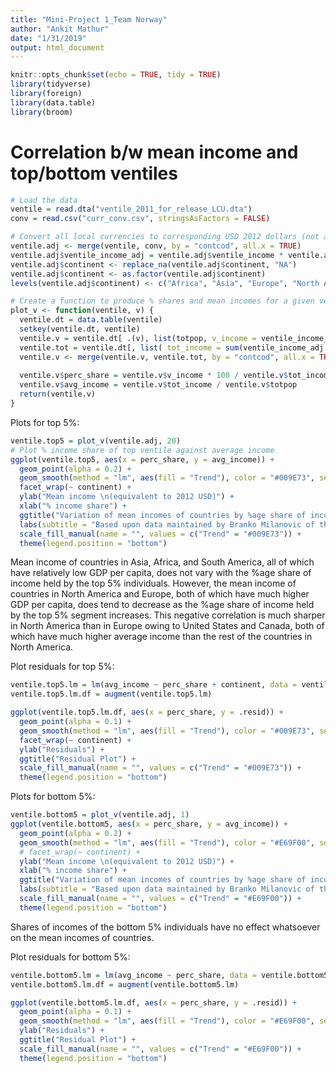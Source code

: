 ```yaml
---
title: "Mini-Project 1_Team Norway"
author: "Ankit Mathur"
date: "1/31/2019"
output: html_document
---
```


```r
knitr::opts_chunk$set(echo = TRUE, tidy = TRUE)
library(tidyverse)
library(foreign)
library(data.table)
library(broom)
```

# Correlation b/w mean income and top/bottom ventiles

```r
# Load the data
ventile = read.dta("ventile_2011_for_release_LCU.dta")
conv = read.csv("curr_conv.csv", stringsAsFactors = FALSE)

# Convert all local currencies to corresponding USD 2012 dollars (not adjusted for inflation)
ventile.adj <- merge(ventile, conv, by = "contcod", all.x = TRUE)
ventile.adj$ventile_income_adj = ventile.adj$ventile_income * ventile.adj$conv_fac
ventile.adj$continent <- replace_na(ventile.adj$continent, "NA")
ventile.adj$continent <- as.factor(ventile.adj$continent)
levels(ventile.adj$continent) <- c("Africa", "Asia", "Europe", "North America", "Oceania", "South America")

# Create a function to produce % shares and mean incomes for a given ventile for all countries
plot_v <- function(ventile, v) {
  ventile.dt = data.table(ventile)
  setkey(ventile.dt, ventile)
  ventile.v = ventile.dt[ .(v), list(totpop, v_income = ventile_income_adj * pop), by = list(contcod, continent) ]
  ventile.tot = ventile.dt[, list( tot_income = sum(ventile_income_adj * pop) ), by = list(contcod)]
  ventile.v <- merge(ventile.v, ventile.tot, by = "contcod", all.x = TRUE)
  
  ventile.v$perc_share = ventile.v$v_income * 100 / ventile.v$tot_income
  ventile.v$avg_income = ventile.v$tot_income / ventile.v$totpop
  return(ventile.v)
}
```

Plots for top 5%:
```r
ventile.top5 = plot_v(ventile.adj, 20)
# Plot % income share of top ventile against average income
ggplot(ventile.top5, aes(x = perc_share, y = avg_income)) +
  geom_point(alpha = 0.2) +
  geom_smooth(method = "lm", aes(fill = "Trend"), color = "#009E73", se = FALSE) +
  facet_wrap(~ continent) +
  ylab("Mean income \n(equivalent to 2012 USD)") +
  xlab("% income share") +
  ggtitle("Variation of mean incomes of countries by %age share of income held by \nthe top 5% individuals") +
  labs(subtitle = "Based upon data maintained by Branko Milanovic of the Stone Center on \nSocioEconomic Inequality for 111 countries") +
  scale_fill_manual(name = "", values = c("Trend" = "#009E73")) +
  theme(legend.position = "bottom")
```

Mean income of countries in Asia, Africa, and South America, all of which have relatively low GDP per capita, does not vary with the %age share of income held by the top 5% individuals. However, the mean income of countries in North America and Europe, both of which have much higher GDP per capita, does tend to decrease as the %age share of income held by the top 5% segment increases. This negative correlation is much sharper in North America than in Europe owing to United States and Canada, both of which have much higher average income than the rest of the countries in North America.

Plot residuals for top 5%:
```r
ventile.top5.lm = lm(avg_income ~ perc_share + continent, data = ventile.top5)
ventile.top5.lm.df = augment(ventile.top5.lm)

ggplot(ventile.top5.lm.df, aes(x = perc_share, y = .resid)) +
  geom_point(alpha = 0.1) +
  geom_smooth(method = "lm", aes(fill = "Trend"), color = "#009E73", se = FALSE) +
  facet_wrap(~ continent) +
  ylab("Residuals") +
  ggtitle("Residual Plot") +
  scale_fill_manual(name = "", values = c("Trend" = "#009E73")) +
  theme(legend.position = "bottom")
```


Plots for bottom 5%:
```r
ventile.bottom5 = plot_v(ventile.adj, 1)
ggplot(ventile.bottom5, aes(x = perc_share, y = avg_income)) +
  geom_point(alpha = 0.2) +
  geom_smooth(method = "lm", aes(fill = "Trend"), color = "#E69F00", se = FALSE) +
  # facet_wrap(~ continent) +
  ylab("Mean income \n(equivalent to 2012 USD)") +
  xlab("% income share") +
  ggtitle("Variation of mean incomes of countries by %age share of income held by \nthe bottom 5% individuals") +
  labs(subtitle = "Based upon data maintained by Branko Milanovic of the Stone Center on \nSocioEconomic Inequality for 111 countries") +
  scale_fill_manual(name = "", values = c("Trend" = "#E69F00")) +
  theme(legend.position = "bottom")
```

Shares of incomes of the bottom 5% individuals have no effect whatsoever on the mean incomes of countries.


Plot residuals for bottom 5%:
```r
ventile.bottom5.lm = lm(avg_income ~ perc_share, data = ventile.bottom5)
ventile.bottom5.lm.df = augment(ventile.bottom5.lm)

ggplot(ventile.bottom5.lm.df, aes(x = perc_share, y = .resid)) +
  geom_point(alpha = 0.1) +
  geom_smooth(method = "lm", aes(fill = "Trend"), color = "#E69F00", se = FALSE) +
  ylab("Residuals") +
  ggtitle("Residual Plot") +
  scale_fill_manual(name = "", values = c("Trend" = "#E69F00")) +
  theme(legend.position = "bottom")
```